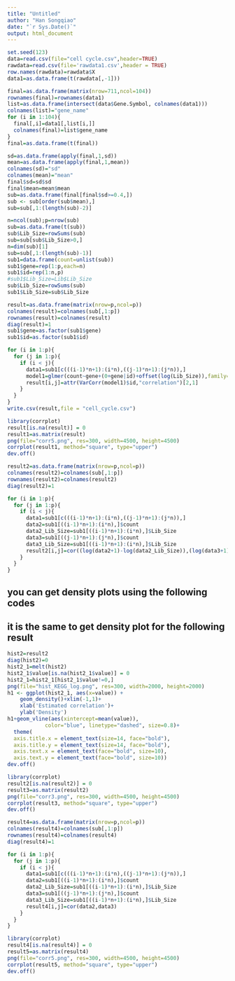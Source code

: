 ---
title: "Untitled"
author: "Han Songqiao"
date: "`r Sys.Date()`"
output: html_document
---

```{r}
set.seed(123)
data=read.csv(file="cell cycle.csv",header=TRUE)
rawdata=read.csv(file='rawdata1.csv',header = TRUE)
row.names(rawdata)=rawdata$X
data1=as.data.frame(t(rawdata[,-1]))
```

```{r}
final=as.data.frame(matrix(nrow=711,ncol=104))
rownames(final)=rownames(data1)
list=as.data.frame(intersect(data$Gene.Symbol, colnames(data1)))
colnames(list)="gene_name"
for (i in 1:104){
  final[,i]=data1[,list[i,]]
  colnames(final)=list$gene_name
}
final=as.data.frame(t(final))
```

```{r}
sd=as.data.frame(apply(final,1,sd))
mean=as.data.frame(apply(final,1,mean))
colnames(sd)="sd"
colnames(mean)="mean"
final$sd=sd$sd
final$mean=mean$mean
sub=as.data.frame(final[final$sd>=0.4,])
sub <- sub[order(sub$mean),]
sub=sub[,1:(length(sub)-2)]
```

```{r}
n=ncol(sub);p=nrow(sub)
sub=as.data.frame(t(sub))
sub$Lib_Size=rowSums(sub)
sub=sub[sub$Lib_Size>0,]
n=dim(sub)[1]
sub=sub[,1:(length(sub)-1)]
sub1=data.frame(count=unlist(sub))
sub1$gene=rep(1:p,each=n)
sub1$id=rep(1:n,p)
#sub1$Lib_Size=Lib$Lib_Size
sub$Lib_Size=rowSums(sub)
sub1$Lib_Size=sub$Lib_Size
```

```{r}
result=as.data.frame(matrix(nrow=p,ncol=p))
colnames(result)=colnames(sub[,1:p])
rownames(result)=colnames(result)
diag(result)=1
sub1$gene=as.factor(sub1$gene)
sub1$id=as.factor(sub1$id)
```

```{r}
for (i in 1:p){
  for (j in 1:p){
    if (i < j){
      data1=sub1[c(((i-1)*n+1):(i*n),((j-1)*n+1):(j*n)),]
      model1=glmer(count~gene+(0+gene|id)+offset(log(Lib_Size)),family=poisson,data=data1)
      result[i,j]=attr(VarCorr(model1)$id,"correlation")[2,1]
    }
  }
}
write.csv(result,file = "cell_cycle.csv")
```

```{r}
library(corrplot)
result[is.na(result)] = 0
result1=as.matrix(result)
png(file="corr5.png", res=300, width=4500, height=4500)
corrplot(result1, method="square", type="upper")
dev.off()
```

```{r}
result2=as.data.frame(matrix(nrow=p,ncol=p))
colnames(result2)=colnames(sub[,1:p])
rownames(result2)=colnames(result2)
diag(result2)=1
```

```{r}
for (i in 1:p){
  for (j in 1:p){
    if (i < j){
      data1=sub1[c(((i-1)*n+1):(i*n),((j-1)*n+1):(j*n)),]
      data2=sub1[((i-1)*n+1):(i*n),]$count
      data2_Lib_Size=sub1[((i-1)*n+1):(i*n),]$Lib_Size
      data3=sub1[((j-1)*n+1):(j*n),]$count
      data3_Lib_Size=sub1[((i-1)*n+1):(i*n),]$Lib_Size
      result2[i,j]=cor((log(data2+1)-log(data2_Lib_Size)),(log(data3+1)-log(data3_Lib_Size)))
    }
  }
} 
```

## you can get density plots using the following codes 
## it is the same to get density plot for the following result

```{r}
hist2=result2
diag(hist2)=0
hist2_1=melt(hist2)
hist2_1$value[is.na(hist2_1$value)] = 0
hist2_1=hist2_1[hist2_1$value!=0,]
png(file="hist_KEGG_log.png", res=300, width=2000, height=2000)
h1 <- ggplot(hist2_1, aes(x=value)) + 
    geom_density()+xlim(-1,1)+
    xlab('Estimated correlation')+
    ylab('Density')
h1+geom_vline(aes(xintercept=mean(value)),
            color="blue", linetype="dashed", size=0.8)+
  theme(
  axis.title.x = element_text(size=14, face="bold"),
  axis.title.y = element_text(size=14, face="bold"),
  axis.text.x = element_text(face="bold", size=10),
  axis.text.y = element_text(face="bold", size=10))
dev.off()
```

```{r}
library(corrplot)
result2[is.na(result2)] = 0
result3=as.matrix(result2)
png(file="corr3.png", res=300, width=4500, height=4500)
corrplot(result3, method="square", type="upper")
dev.off()
```

```{r}
result4=as.data.frame(matrix(nrow=p,ncol=p))
colnames(result4)=colnames(sub[,1:p])
rownames(result4)=colnames(result4)
diag(result4)=1
```

```{r}
for (i in 1:p){
  for (j in 1:p){
    if (i < j){
      data1=sub1[c(((i-1)*n+1):(i*n),((j-1)*n+1):(j*n)),]
      data2=sub1[((i-1)*n+1):(i*n),]$count
      data2_Lib_Size=sub1[((i-1)*n+1):(i*n),]$Lib_Size
      data3=sub1[((j-1)*n+1):(j*n),]$count
      data3_Lib_Size=sub1[((i-1)*n+1):(i*n),]$Lib_Size
      result4[i,j]=cor(data2,data3)
    }
  }
} 
```

```{r}
library(corrplot)
result4[is.na(result4)] = 0
result5=as.matrix(result4)
png(file="corr5.png", res=300, width=4500, height=4500)
corrplot(result5, method="square", type="upper")
dev.off()
```
